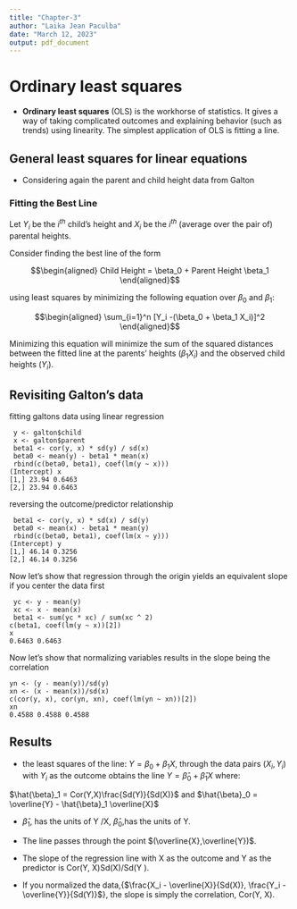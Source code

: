 ---
title: "Chapter-3"
author: "Laika Jean Paculba"
date: "March 12, 2023"
output: pdf_document
---

# Ordinary least squares

- __Ordinary least squares__ (OLS) is the workhorse of statistics. It gives a way of taking complicated outcomes and explaining behavior (such as trends) using linearity. The simplest application of OLS is fitting a line.

## General least squares for linear equations

- Considering again the parent and child height data from Galton

### Fitting the Best Line

Let $Y_i$ be the $i^{th}$ child’s height and $X_i$ be the $i^{th}$ (average over the pair of) parental heights.

 Consider finding the best line of the form
 
 $$\begin{aligned} Child Height = \beta_0 + Parent Height \beta_1 \end{aligned}$$

 using least squares by minimizing the following equation over $\beta_0$ and $\beta_1$:

 $$\begin{aligned} \sum_{i=1}^n [Y_i -(\beta_0 + \beta_1 X_i)]^2 \end{aligned}$$

Minimizing this equation will minimize the sum of the squared distances between the fitted line at the parents’ heights $(\beta_1X_i)$ and the observed child heights $(Y_i)$.

## Revisiting Galton’s data

fitting galtons data using linear regression
```
 y <- galton$child
 x <- galton$parent
 beta1 <- cor(y, x) * sd(y) / sd(x)
 beta0 <- mean(y) - beta1 * mean(x)
 rbind(c(beta0, beta1), coef(lm(y ~ x)))
(Intercept) x
[1,] 23.94 0.6463
[2,] 23.94 0.6463
```

reversing the outcome/predictor relationship
```
 beta1 <- cor(y, x) * sd(x) / sd(y)
 beta0 <- mean(x) - beta1 * mean(y)
 rbind(c(beta0, beta1), coef(lm(x ~ y)))
(Intercept) y
[1,] 46.14 0.3256
[2,] 46.14 0.3256
```
Now let’s show that regression through the origin yields an equivalent slope if you center the data first
```
 yc <- y - mean(y)
 xc <- x - mean(x)
 beta1 <- sum(yc * xc) / sum(xc ^ 2)
c(beta1, coef(lm(y ~ x))[2])
x
0.6463 0.6463

```

Now let’s show that normalizing variables results in the slope being the correlation

```
yn <- (y - mean(y))/sd(y)
xn <- (x - mean(x))/sd(x)
c(cor(y, x), cor(yn, xn), coef(lm(yn ~ xn))[2])
xn
0.4588 0.4588 0.4588

```


## Results

- the least squares of the line: $Y = \beta_0 + \beta_1X$, through the data pairs $(X_i, Y_i)$ with $Y_i$ as the outcome obtains the line $Y= \hat{\beta}_0 + \hat{\beta}_1X$ where:

$\hat{\beta}_1 = Cor(Y,X)\frac{Sd(Y)}{Sd(X)}$ and $\hat{\beta}_0 = \overline{Y} - \hat{\beta}_1 \overline{X}$

- $\hat{\beta}_1$, has the units of Y /X,  $\hat{\beta}_0$,has the units of Y.

- The line passes through the point $(\overline{X},\overline{Y})$.

- The slope of the regression line with X as the outcome and Y as the predictor is Cor(Y, X)Sd(X)/Sd(Y ).

- If you normalized the data,{$\frac{X_i - \overline{X}}{Sd(X)}, \frac{Y_i - \overline{Y}}{Sd(Y)}$}, the slope is simply the correlation, Cor(Y, X).
